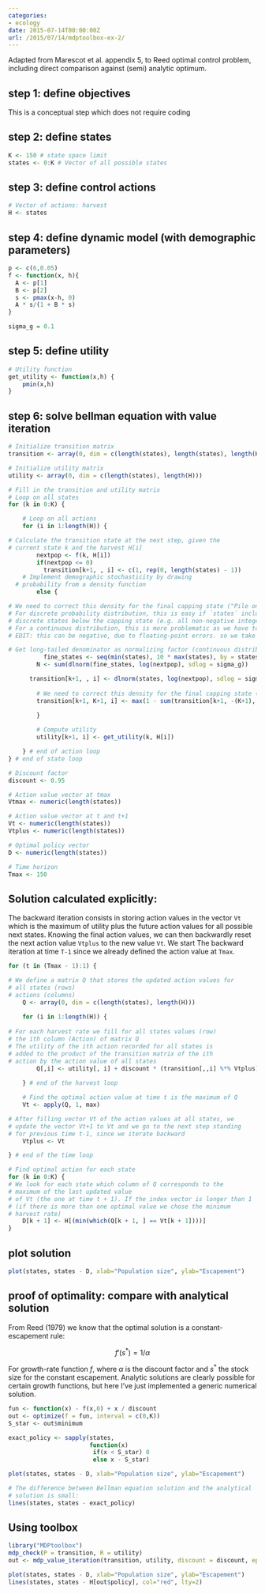 ```yaml
---
categories:
- ecology
date: 2015-07-14T00:00:00Z
url: /2015/07/14/mdptoolbox-ex-2/
---
```


Adapted from Marescot et al. appendix 5, to Reed optimal control problem, including direct comparison against (semi) analytic optimum.

## step 1: define objectives


This is a conceptual step which does not require coding


## step 2: define states

```r
K <- 150 # state space limit
states <- 0:K # Vector of all possible states
```

## step 3: define control actions


```r
# Vector of actions: harvest
H <- states
```

## step 4: define dynamic model (with demographic parameters)

```r
p <- c(6,0.05)
f <- function(x, h){
  A <- p[1] 
  B <- p[2] 
  s <- pmax(x-h, 0)
  A * s/(1 + B * s)
}

sigma_g = 0.1

```

## step 5: define utility

```r
# Utility function
get_utility <- function(x,h) {
	pmin(x,h)
}
```

## step 6: solve bellman equation with value iteration

```r
# Initialize transition matrix
transition <- array(0, dim = c(length(states), length(states), length(H)))

# Initialize utility matrix
utility <- array(0, dim = c(length(states), length(H)))
```


```r
# Fill in the transition and utility matrix
# Loop on all states
for (k in 0:K) {

	# Loop on all actions
	for (i in 1:length(H)) {

# Calculate the transition state at the next step, given the 
# current state k and the harvest H[i]
		nextpop <- f(k, H[i])
		if(nextpop <= 0)
		  transition[k+1, , i] <- c(1, rep(0, length(states) - 1))
	# Implement demographic stochasticity by drawing 
  # probability from a density function
		else {

# We need to correct this density for the final capping state ("Pile on boundary")
# For discrete probability distribution, this is easy if `states` includes all possible
# discrete states below the capping state (e.g. all non-negative integers less than K).  
# For a continuous distribution, this is more problematic as we have to first normalize the densities.
# EDIT: this can be negative, due to floating-point errors. so we take max(v,0) to avoid

# Get long-tailed denominator as normalizing factor (continuous distributions only):
		  fine_states <- seq(min(states), 10 * max(states), by = states[2]-states[1])
	  	N <- sum(dlnorm(fine_states, log(nextpop), sdlog = sigma_g))

  	  transition[k+1, , i] <- dlnorm(states, log(nextpop), sdlog = sigma_g) / N
  	  
  		# We need to correct this density for the final capping state ("Pile on boundary")
	  	transition[k+1, K+1, i] <- max(1 - sum(transition[k+1, -(K+1), i]), 0)

		}
		
		# Compute utility
		utility[k+1, i] <- get_utility(k, H[i])

	} # end of action loop
} # end of state loop
```


```r
# Discount factor
discount <- 0.95

# Action value vector at tmax
Vtmax <- numeric(length(states))

# Action value vector at t and t+1
Vt <- numeric(length(states))
Vtplus <- numeric(length(states))

# Optimal policy vector
D <- numeric(length(states))

# Time horizon
Tmax <- 150
```


## Solution calculated explicitly:

The backward iteration consists in storing action values in the vector `Vt` which is the maximum of
utility plus the future action values for all possible next states. Knowing the final action 
values, we can then backwardly reset the next action value `Vtplus` to the new value `Vt`. We start 
The backward iteration at time `T-1` since we already defined the action 
value at `Tmax`.

```r
for (t in (Tmax - 1):1) {

# We define a matrix Q that stores the updated action values for 
# all states (rows)
# actions (columns)
	Q <- array(0, dim = c(length(states), length(H)))
	
	for (i in 1:length(H)) {
	
# For each harvest rate we fill for all states values (row) 
# the ith column (Action) of matrix Q
# The utility of the ith action recorded for all states is 
# added to the product of the transition matrix of the ith 
# action by the action value of all states 
		Q[,i] <- utility[, i] + discount * (transition[,,i] %*% Vtplus)
	
	} # end of the harvest loop

	# Find the optimal action value at time t is the maximum of Q
	Vt <- apply(Q, 1, max)

# After filling vector Vt of the action values at all states, we 
# update the vector Vt+1 to Vt and we go to the next step standing 
# for previous time t-1, since we iterate backward
	Vtplus <- Vt

} # end of the time loop

# Find optimal action for each state
for (k in 0:K) {
# We look for each state which column of Q corresponds to the 
# maximum of the last updated value 
# of Vt (the one at time t + 1). If the index vector is longer than 1 
# (if there is more than one optimal value we chose the minimum 
# harvest rate)
	D[k + 1] <- H[(min(which(Q[k + 1, ] == Vt[k + 1])))]
}
```




## plot solution

```r
plot(states, states - D, xlab="Population size", ylab="Escapement")

```




## proof of optimality: compare with analytical solution

From Reed (1979) we know that the optimal solution is a constant-escapement rule:

$$f'(s^*) = 1/\alpha$$

For growth-rate function $f$, where $\alpha$ is the discount factor and $s^*$ the stock size for the constant escapement.  Analytic solutions are clearly possible for certain growth functions, but here I've just implemented a generic numerical solution.

```r
fun <- function(x) - f(x,0) + x / discount
out <- optimize(f = fun, interval = c(0,K))
S_star <- out$minimum

exact_policy <- sapply(states, 
                       function(x) 
                        if(x < S_star) 0
                        else x - S_star)
```

```r
plot(states, states - D, xlab="Population size", ylab="Escapement")

# The difference between Bellman equation solution and the analytical 
# solution is small:
lines(states, states - exact_policy)
```

## Using toolbox


```r
library("MDPtoolbox")
mdp_check(P = transition, R = utility)
out <- mdp_value_iteration(transition, utility, discount = discount, epsilon = 0.001, max_iter = 5e3, V0 = Vtmax)

```



```r
plot(states, states - D, xlab="Population size", ylab="Escapement")
lines(states, states - H[out$policy], col="red", lty=2)
```
